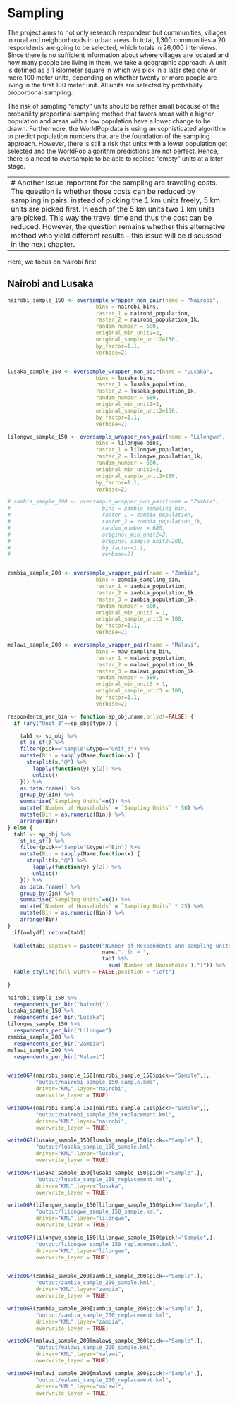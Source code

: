 # Sampling
The project aims to not only research respondent but communities, villages in rural and neighborhoods in urban areas. In total, 1,300 communities a 20 respondents are going to be selected, which totals in 26,000 interviews. Since there is no sufficient information about where villages are located and how many people are living in them, we take a geographic approach. A unit is defined as a 1 kilometer square in which we pick in a later step one or more 100 meter units, depending on whether twenty or more people are living in the first 100 meter unit. All units are selected by probability proportional sampling.  
  
The risk of sampling "empty" units should be rather small because of the probability proportinal sampling method that favors areas with a higher population and areas with a low population have a lower change to be drawn. Furthermore, the WorldPop data is using an sophisticated algorithm to predict population numbers that are the foundation of the sampling approach. However, there is still a risk that units with a lower population get selected and the WorldPop algorithm predictions are not perfect. Hence, there is a need to oversample to be able to replace "empty" units at a later stage.  
  
---
# Another issue important for the sampling are traveling costs. The question is whether those costs can be reduced by sampling in pairs: instead of picking the 1 km units freely, 5 km units are picked first. In each of the 5 km units two 1 km units are picked. This way the travel time and thus the cost can be reduced. However, the question remains whether this alternative method who yield different results -- this issue will be discussed in the next chapter.  
---

Here, we focus on Nairobi first

## Nairobi and Lusaka

```r

nairobi_sample_150 <- oversample_wrapper_non_pair(name = "Nairobi",
                            bins = nairobi_bins,
                            raster_1 = nairobi_population,
                            raster_2 = nairobi_population_1k,
                            random_number = 680,
                            original_min_unit2=2,
                            original_sample_unit2=150,
                            by_factor=1.1,
                            verbose=2)


lusaka_sample_150 <- oversample_wrapper_non_pair(name = "Lusaka",
                            bins = lusaka_bins,
                            raster_1 = lusaka_population,
                            raster_2 = lusaka_population_1k,
                            random_number = 680,
                            original_min_unit2=2,
                            original_sample_unit2=150,
                            by_factor=1.1,
                            verbose=2)

lilongwe_sample_150 <- oversample_wrapper_non_pair(name = "Lilongwe",
                            bins = lilongwe_bins,
                            raster_1 = lilongwe_population,
                            raster_2 = lilongwe_population_1k,
                            random_number = 680,
                            original_min_unit2=2,
                            original_sample_unit2=150,
                            by_factor=1.1,
                            verbose=2)

```

```r

# zambia_sample_200 <- oversample_wrapper_non_pair(name = "Zambia",
#                             bins = zambia_sampling_bin,
#                             raster_1 = zambia_population,
#                             raster_2 = zambia_population_1k,
#                             random_number = 680,
#                             original_min_unit2=2,
#                             original_sample_unit2=200,
#                             by_factor=1.1,
#                             verbose=2)



```

```r

zambia_sample_200 <- oversample_wrapper_pair(name = "Zambia",
                            bins = zambia_sampling_bin,
                            raster_1 = zambia_population,
                            raster_2 = zambia_population_1k,
                            raster_3 = zambia_population_5k,
                            random_number = 680,
                            original_min_unit3 = 1,
                            original_sample_unit3 = 100,
                            by_factor=1.1,
                            verbose=2)

malawi_sample_200 <- oversample_wrapper_pair(name = "Malawi",
                            bins = maw_sampling_bin,
                            raster_1 = malawi_population,
                            raster_2 = malawi_population_1k,
                            raster_3 = malawi_population_5k,
                            random_number = 680,
                            original_min_unit3 = 1,
                            original_sample_unit3 = 100,
                            by_factor=1.1,
                            verbose=2)
```

```r
respondents_per_bin <- function(sp_obj,name,onlydf=FALSE) {
  if (any("Unit_3"==sp_obj$type)) {

    tab1 <- sp_obj %>% 
    st_as_sf() %>% 
    filter(pick=="Sample"&type=="Unit_3") %>% 
    mutate(Bin = sapply(Name,function(x) {
      strsplit(x,"@") %>% 
        lapply(function(y) y[2]) %>% 
        unlist()
    })) %>% 
    as.data.frame() %>% 
    group_by(Bin) %>% 
    summarise(`Sampling Units`=n()) %>% 
    mutate(`Number of Households` = `Sampling Units` * 50) %>% 
    mutate(Bin = as.numeric(Bin)) %>% 
    arrange(Bin)
} else {
  tab1 <- sp_obj %>% 
    st_as_sf() %>% 
    filter(pick=="Sample"&type!="Bin") %>% 
    mutate(Bin = sapply(Name,function(x) {
      strsplit(x,"@") %>% 
        lapply(function(y) y[2]) %>% 
        unlist()
    })) %>% 
    as.data.frame() %>% 
    group_by(Bin) %>% 
    summarise(`Sampling Units`=n()) %>% 
    mutate(`Number of Households` = `Sampling Units` * 25) %>% 
    mutate(Bin = as.numeric(Bin)) %>% 
    arrange(Bin)
}
  if(onlydf) return(tab1)
  
  kable(tab1,caption = paste0("Number of Respondents and sampling units in ",
                              name,". (n = ",
                              tab1 %$% 
                                sum(`Number of Households`),")")) %>% 
  kable_styling(full_width = FALSE,position = "left")
  
}


```

```r
nairobi_sample_150 %>% 
  respondents_per_bin("Nairobi") 
lusaka_sample_150 %>% 
  respondents_per_bin("Lusaka") 
lilongwe_sample_150 %>% 
  respondents_per_bin("Lilongwe") 
zambia_sample_200 %>% 
  respondents_per_bin("Zambia")
malawi_sample_200 %>% 
  respondents_per_bin("Malawi")

```

```r

```



```r

writeOGR(nairobi_sample_150[nairobi_sample_150$pick=="Sample",],
         "output/nairobi_sample_150_sample.kml",
         driver="KML",layer="nairobi",
         overwrite_layer = TRUE)

writeOGR(nairobi_sample_150[nairobi_sample_150$pick!="Sample",],
         "output/nairobi_sample_150_replacement.kml",
         driver="KML",layer="nairobi",
         overwrite_layer = TRUE)

writeOGR(lusaka_sample_150[lusaka_sample_150$pick=="Sample",],
         "output/lusaka_sample_150_sample.kml",
         driver="KML",layer="lusaka",
         overwrite_layer = TRUE)

writeOGR(lusaka_sample_150[lusaka_sample_150$pick!="Sample",],
         "output/lusaka_sample_150_replacement.kml",
         driver="KML",layer="lusaka",
         overwrite_layer = TRUE)

writeOGR(lilongwe_sample_150[lilongwe_sample_150$pick=="Sample",],
         "output/lilongwe_sample_150_sample.kml",
         driver="KML",layer="lilongwe",
         overwrite_layer = TRUE)

writeOGR(lilongwe_sample_150[lilongwe_sample_150$pick!="Sample",],
         "output/lilongwe_sample_150_replacement.kml",
         driver="KML",layer="lilongwe",
         overwrite_layer = TRUE)


writeOGR(zambia_sample_200[zambia_sample_200$pick=="Sample",],
         "output/zambia_sample_200_sample.kml",
         driver="KML",layer="zambia",
         overwrite_layer = TRUE)

writeOGR(zambia_sample_200[zambia_sample_200$pick!="Sample",],
         "output/zambia_sample_200_replacement.kml",
         driver="KML",layer="zambia",
         overwrite_layer = TRUE)

writeOGR(malawi_sample_200[malawi_sample_200$pick=="Sample",],
         "output/malawi_sample_200_sample.kml",
         driver="KML",layer="malawi",
         overwrite_layer = TRUE)

writeOGR(malawi_sample_200[malawi_sample_200$pick!="Sample",],
         "output/malawi_sample_200_replacement.kml",
         driver="KML",layer="malawi",
         overwrite_layer = TRUE)

```
